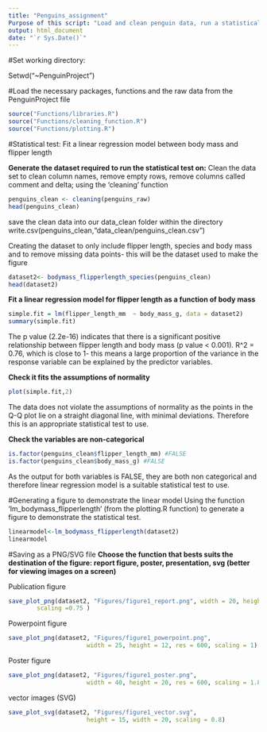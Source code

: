 ---
title: "Penguins_assignment"
Purpose of this script: "Load and clean penguin data, run a statistical test on it, then plot and save a figure of the data"
output: html_document
date: "`r Sys.Date()`"
---


#Set working directory:

Setwd("~PenguinProject")

#Load the necessary packages, functions and the raw data from the PenguinProject file
```{r, error=TRUE}
source("Functions/libraries.R")
source("Functions/cleaning_function.R")
source("Functions/plotting.R")

```

#Statistical test: Fit a linear regression model between body mass and flipper length

**Generate the dataset required to run the statistical test  on:**
Clean the data set to clean column names, remove empty rows, remove columns called comment and delta; using the 'cleaning' function
```{r}
penguins_clean <- cleaning(penguins_raw)
head(penguins_clean)
```

save the clean data into our data_clean folder within the directory
write.csv(penguins_clean,"data_clean/penguins_clean.csv")

Creating the dataset to only include flipper length, species and body mass and to remove missing data points- this will be the dataset used to make the figure
```{r}
dataset2<- bodymass_flipperlength_species(penguins_clean)
head(dataset2)
```

**Fit a linear regression model for flipper length as a function of body mass**
```{r}
simple.fit = lm(flipper_length_mm  ~ body_mass_g, data = dataset2)
summary(simple.fit)

```
The  p value (2.2e-16) indicates that there is a significant positive relationship between flipper length and body mass (p value < 0.001). R^2 = 0.76, which is close to 1- this means a large proportion of the variance in the response variable can be explained by the predictor variables.

**Check it fits the assumptions of normality**
```{r}
plot(simple.fit,2)
```
The data does not violate the assumptions of normality as the points in the Q-Q plot  lie on a straight diagonal line, with minimal deviations. Therefore this is an appropriate statistical test to use. 

**Check the variables are non-categorical**
```{r}
is.factor(penguins_clean$flipper_length_mm) #FALSE
is.factor(penguins_clean$body_mass_g) #FALSE
```
As the output for both variables is FALSE, they are both non categorical and therefore linear regression model is a suitable statistical test to use.

#Generating a figure to demonstrate the linear model
Using the function 'lm_bodymass_flipperlength' (from the plotting.R function) to generate a figure to demonstrate the statistical test.
```{r}
linearmodel<-lm_bodymass_flipperlength(dataset2)
linearmodel
```

#Saving as a PNG/SVG file
**Choose the function that bests suits the destination of the figure: report figure, poster, presentation, svg (better for viewing images on a screen)**

Publication figure
```{r}
save_plot_png(dataset2, "Figures/figure1_report.png", width = 20, height = 12, res=600,
        scaling =0.75 )
```

Powerpoint figure
```{r}
save_plot_png(dataset2, "Figures/figure1_powerpoint.png", 
                      width = 25, height = 12, res = 600, scaling = 1)
```

Poster figure
```{r}
save_plot_png(dataset2, "Figures/figure1_poster.png", 
                      width = 40, height = 20, res = 600, scaling = 1.8)
```

vector images (SVG)
```{r}
save_plot_svg(dataset2, "Figures/figure1_vector.svg", 
                      height = 15, width = 20, scaling = 0.8)
```
